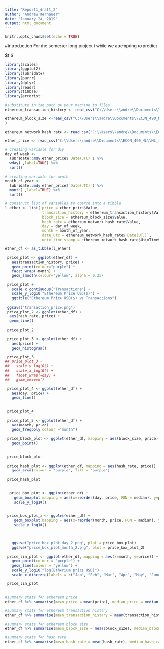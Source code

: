 ```yaml
---
title: "Report1_draft_2"
author: "Andrew Bernauer"
date: "January 28, 2019"
output: html_document
---
```


```r
knitr::opts_chunk$set(echo = TRUE)
```
#Introduction 
For the semester long project I while we attempting to predict 

$f $




```r


library(scales)
library(ggplot2)
library(lubridate)
library(purrr)
library(dplyr)
library(readr)
library(tibble)
library(errorist)

#substitute in the path on your machine to files 
ethereum_transaction_history <- read_csv("C:\\Users\\andre\\Documents\\ECON_490_ML\\ML_report 1\\ethereum-historical-data\\EthereumTransactionHistory.csv")

ethereum_block_size <-read_csv("C:\\Users\\andre\\Documents\\ECON_490_ML\\ML_report 1\\ethereum-historical-data\\EthereumBlockSizeHistory.csv"
)

ethereum_network_hash_rate <- read_csv("C:\\Users\\andre\\Documents\\ECON_490_ML\\ML_report 1\\ethereum-historical-data\\EthereumNetworkHashRateGrowthRate.csv")

ether_price <- read_csv("C:\\Users\\andre\\Documents\\ECON_490_ML\\ML_report 1\\ethereum-historical-data\\EtherPriceHistory(USD).csv")

# creating variable for day  
day_of_week <- 
  lubridate::mdy(ether_price$`Date(UTC)`) %>%
  wday( ,label=TRUE) %>%
  sort()

# creating variable for month
month_of_year <-
  lubridate::mdy(ether_price$`Date(UTC)`) %>%
  month( ,label=TRUE) %>%
  sort()

# construct list of variables to coerce into a tibble
l_ether <- list( price = ether_price$Value,
                 transaction_history = ethereum_transaction_history$Value,
                 block_size = ethereum_block_size$Value,
                 hash_rate = ethereum_network_hash_rate$Value, 
                 day = day_of_week, 
                 month = month_of_year,
                 date_utc = ethereum_network_hash_rate$`Date(UTC)`,
                 unix_time_stamp = ethereum_network_hash_rate$UnixTimeStamp)

ether_df <- as_tibble(l_ether)

 price_plot <- ggplot(ether_df) +
   aes(transaction_history, price) +
   geom_point(colour="purple") + 
   facet_wrap(~month) +
   geom_smooth(colour="yellow", alpha = 0.25) 

 price_plot +
   scale_x_continuous("Transactions") +
   scale_y_log10("Ethereum Price USD($)") +
   ggtitle("Ethereum Price USD($) vs Transactions") 
 
 ggsave("transaction_price.png")
 price_plot_2 <- ggplot(ether_df) +
  aes(hash_rate, price) +
  geom_line() 
 
 price_plot_2
 
 price_plot_3 <- ggplot(ether_df) + 
   aes(price) +
   geom_histogram()

 price_plot_3 
## price_plot_3 + 
##   scale_y_log10() +
##   scale_x_log10() +
##   facet_wrap(~day) + 
##   geom_smooth()

 price_plot_4 <- ggplot(ether_df) + 
   aes(day, price) +
   geom_line() 
   
 
 price_plot_4
   
 price_plot_5 <- ggplot(ether_df) +
   aes(month, price) +
   geom_freqpoly(colour ="month") 
 
 price_block_plot <- ggplot(ether_df, mapping = aes(block_size, price)) +
   geom_point() 
   
 
 price_block_plot 
 
 price_hash_plot <- ggplot(ether_df, mapping = aes(hash_rate, price)) +
   geom_area(colour = "purple", fill = "purple")
 
 price_hash_plot
                              
   
  price_box_plot <- ggplot(ether_df) +
    geom_boxplot(mapping = aes(x=reorder(day, price, FUN = median), y=price)) +
    scale_y_log10()
   
   
 price_box_plot_2 <- ggplot(ether_df) +
    geom_boxplot(mapping = aes(x=reorder(month, price, FUN = median), y=price)) +
    scale_y_log10()
  
  
   
   ggsave("price_box_plot_day_2.png", plot = price_box_plot)
   ggsave("price_box_plot_month_2.png", plot = price_box_plot_2)

 price_lin_plot <- ggplot(ether_df, mapping = aes(x=month, y=price)) +
   geom_point(colour = "purple") + 
   geom_line(colour = "yellow") +
   scale_y_log10("log(Etherium price USD)") +
   scale_x_discrete(labels = c("Jan", "Feb", "Mar", "Apr", "May", "June", "July", "Aug", "Sept", "Oct", "Nov", "Dec"))
 
 price_lin_plot
    
```

```r

#summary stats for ethereum price  
ether_df %>% summarise(mean_price = mean(price), median_price = median(price), sd_price = sd(price), iqr_price = IQR(price), n = n(), mad_price = mad(price), min_price = min(price), max_price = max(price))

#summary stats for ethereum transaction history
ether_df %>% summarise(mean_transaction_history = mean(transaction_history), median_transaction_history = median(transaction_history), sd_transaction_history = sd(transaction_history), iqr_transaction_history = IQR(transaction_history), n = n(), mad_transaction_history = mad(transaction_history), min_transaction_history = min(transaction_history), max_transaction_history = max(transaction_history))

#summary stats for ethereum block size
ether_df %>% summarise(mean_block_size = mean(block_size), median_block_size = median(block_size), sd_block_size = sd(block_size), iqr_block_size = IQR(block_size), n = n(), mad_block_size = mad(block_size), min_block_size = min(block_size), max_block_size = max(block_size))

#summary stats for hash rate
ether_df %>% summarise(mean_hash_rate = mean(hash_rate), median_hash_rate = median(hash_rate), sd_hash_rate= sd(hash_rate), iqr_hash_rate = IQR(hash_rate), n = n(), mad_hash_rate = mad(hash_rate), min_hash_rate = min(hash_rate), max_hash_rate = max(hash_rate))




```

